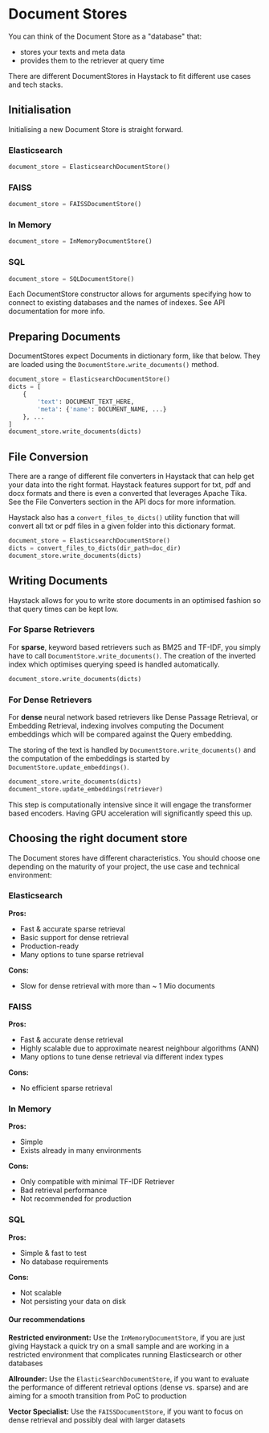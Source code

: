 # Document Stores

You can think of the Document Store as a "database" that:

- stores your texts and meta data
- provides them to the retriever at query time

There are different DocumentStores in Haystack to fit different use cases and tech stacks.

## Initialisation

Initialising a new Document Store is straight forward.

<div style={{ marginBottom: "3rem" }} />

### Elasticsearch

```python
document_store = ElasticsearchDocumentStore()
```

<div style={{ marginBottom: "3rem" }} />

### FAISS

```python
document_store = FAISSDocumentStore()
```

<div style={{ marginBottom: "3rem" }} />

### In Memory

```python
document_store = InMemoryDocumentStore()
```

<div style={{ marginBottom: "3rem" }} />

### SQL

```python
document_store = SQLDocumentStore()
```

Each DocumentStore constructor allows for arguments specifying how to connect to existing databases and the names of indexes.
See API documentation for more info.

<div style={{ marginBottom: "3rem" }} />

## Preparing Documents

DocumentStores expect Documents in dictionary form, like that below.
They are loaded using the `DocumentStore.write_documents()` method.

```python
document_store = ElasticsearchDocumentStore()
dicts = [
    {
        'text': DOCUMENT_TEXT_HERE,
        'meta': {'name': DOCUMENT_NAME, ...}
    }, ...
]
document_store.write_documents(dicts)
```

<div style={{ marginBottom: "3rem" }} />

## File Conversion

There are a range of different file converters in Haystack that can help get your data into the right format.
Haystack features support for txt, pdf and docx formats and there is even a converted that leverages Apache Tika.
See the File Converters section in the API docs for more information.

<!-- _comment: !! Code snippets for each type !! -->

Haystack also has a `convert_files_to_dicts()` utility function that will convert
all txt or pdf files in a given folder into this dictionary format.

```python
document_store = ElasticsearchDocumentStore()
dicts = convert_files_to_dicts(dir_path=doc_dir)
document_store.write_documents(dicts)
```

<div style={{ marginBottom: "3rem" }} />

## Writing Documents

Haystack allows for you to write store documents in an optimised fashion so that query times can be kept low.

<div style={{ marginBottom: "3rem" }} />

### For Sparse Retrievers

For **sparse**, keyword based retrievers such as BM25 and TF-IDF,
you simply have to call `DocumentStore.write_documents()`.
The creation of the inverted index which optimises querying speed is handled automatically.

```python
document_store.write_documents(dicts)
```

<div style={{ marginBottom: "3rem" }} />

### For Dense Retrievers

For **dense** neural network based retrievers like Dense Passage Retrieval, or Embedding Retrieval,
indexing involves computing the Document embeddings which will be compared against the Query embedding.

The storing of the text is handled by `DocumentStore.write_documents()` and the computation of the
embeddings is started by `DocumentStore.update_embeddings()`.

```python
document_store.write_documents(dicts)
document_store.update_embeddings(retriever)
```

This step is computationally intensive since it will engage the transformer based encoders.
Having GPU acceleration will significantly speed this up.

<!-- _comment: !! Diagrams of inverted index / document embeds !! -->
<!-- _comment: !! Make this a tab element to show how different datastores are initialized !! -->

<div style={{ marginBottom: "3rem" }} />

## Choosing the right document store

The Document stores have different characteristics. You should choose one depending on the maturity of your project, the use case and technical environment:

### Elasticsearch

**Pros:**

- Fast & accurate sparse retrieval
- Basic support for dense retrieval
- Production-ready
- Many options to tune sparse retrieval

**Cons:**

- Slow for dense retrieval with more than ~ 1 Mio documents

<div style={{ marginBottom: "3rem" }} />

### FAISS

**Pros:**

- Fast & accurate dense retrieval
- Highly scalable due to approximate nearest neighbour algorithms (ANN)
- Many options to tune dense retrieval via different index types

**Cons:**

- No efficient sparse retrieval

<div style={{ marginBottom: "3rem" }} />

### In Memory

**Pros:**

- Simple
- Exists already in many environments

**Cons:**

- Only compatible with minimal TF-IDF Retriever
- Bad retrieval performance
- Not recommended for production

### SQL

<div style={{ marginBottom: "3rem" }} />

**Pros:**

- Simple & fast to test
- No database requirements

**Cons:**

- Not scalable
- Not persisting your data on disk

<div style={{ marginBottom: "3rem" }} />

#### Our recommendations

**Restricted environment:** Use the `InMemoryDocumentStore`, if you are just giving Haystack a quick try on a small sample and are working in a restricted environment that complicates running Elasticsearch or other databases

**Allrounder:** Use the `ElasticSearchDocumentStore`, if you want to evaluate the performance of different retrieval options (dense vs. sparse) and are aiming for a smooth transition from PoC to production

**Vector Specialist:** Use the `FAISSDocumentStore`, if you want to focus on dense retrieval and possibly deal with larger datasets
